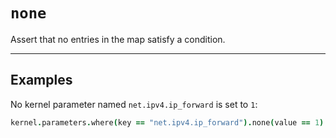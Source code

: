 # `none`

Assert that no entries in the map satisfy a condition.

---

## Examples

No kernel parameter named `net.ipv4.ip_forward` is set to `1`:
```coffee
kernel.parameters.where(key == "net.ipv4.ip_forward").none(value == 1)
```
